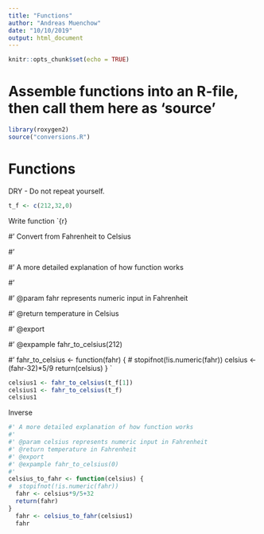 ```yaml
---
title: "Functions"
author: "Andreas Muenchow"
date: "10/10/2019"
output: html_document
---
```


```r
knitr::opts_chunk$set(echo = TRUE)
```
# Assemble functions into an R-file, then call them here as 'source'
```r
library(roxygen2)
source("conversions.R")
```
# Functions
DRY - Do not repeat yourself.
```r
t_f <- c(212,32,0)
```
Write function
`{r}

#' Convert from Fahrenheit to Celsius

#'

#' A more detailed explanation of how function works

#'

#' @param fahr represents numeric input in Fahrenheit

#' @return temperature in Celsius

#' @export

#' @expample fahr_to_celsius(212)

#'
fahr_to_celsius <- function(fahr) {
#  stopifnot(!is.numeric(fahr))
  celsius <- (fahr-32)*5/9
  return(celsius)
}
`
```r
celsius1 <- fahr_to_celsius(t_f[1])
celsius1 <- fahr_to_celsius(t_f)
celsius1
```
Inverse
```r
#' A more detailed explanation of how function works
#'
#' @param celsius represents numeric input in Fahrenheit
#' @return temperature in Fahrenheit
#' @export
#' @expample fahr_to_celsius(0)
#'
celsius_to_fahr <- function(celsius) {
#  stopifnot(!is.numeric(fahr))
  fahr <- celsius*9/5+32
  return(fahr)
}
  fahr <- celsius_to_fahr(celsius1)
  fahr
```